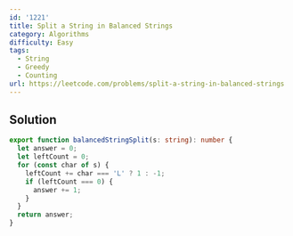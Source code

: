```yaml
---
id: '1221'
title: Split a String in Balanced Strings
category: Algorithms
difficulty: Easy
tags:
  - String
  - Greedy
  - Counting
url: https://leetcode.com/problems/split-a-string-in-balanced-strings
---
```


## Solution

```typescript showLineNumbers
export function balancedStringSplit(s: string): number {
  let answer = 0;
  let leftCount = 0;
  for (const char of s) {
    leftCount += char === 'L' ? 1 : -1;
    if (leftCount === 0) {
      answer += 1;
    }
  }
  return answer;
}
```
